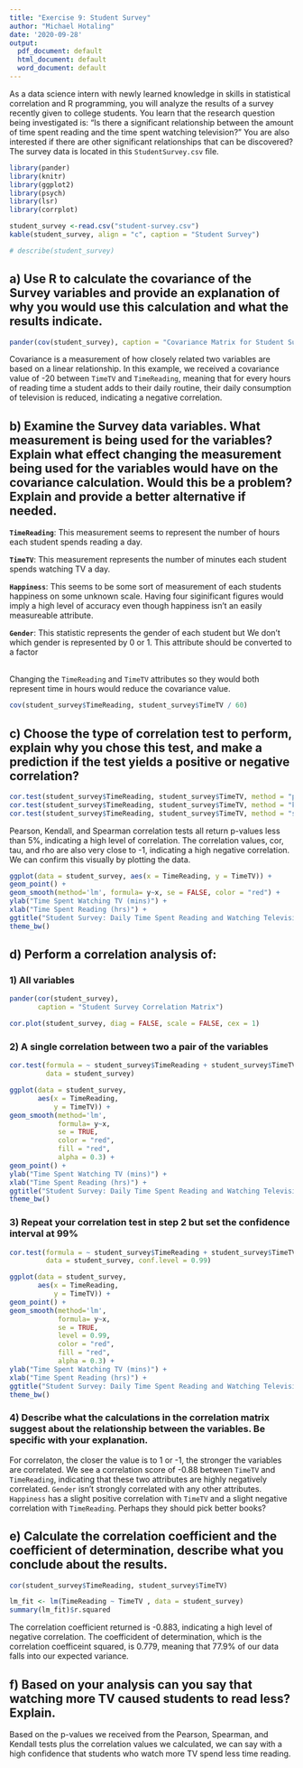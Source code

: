 ---
title: "Exercise 9: Student Survey"
author: "Michael Hotaling"
date: '2020-09-28'
output:
  pdf_document: default
  html_document: default
  word_document: default
---

As a data science intern with newly learned knowledge in skills in statistical correlation and R programming, you will analyze the results of a survey recently given to college students. You learn that the research question being investigated is: “Is there a significant relationship between the amount of time spent reading and the time spent watching television?” You are also interested if there are other significant relationships that can be discovered? The survey data is located in this `StudentSurvey.csv` file.

```{r, message=FALSE, warning=FALSE, echo = FALSE} 
library(pander)
library(knitr)
library(ggplot2)
library(psych)
library(lsr)
library(corrplot)

student_survey <-read.csv("student-survey.csv")
kable(student_survey, align = "c", caption = "Student Survey")

# describe(student_survey)

```
## a) Use R to calculate the covariance of the Survey variables and provide an explanation of why you would use this calculation and what the results indicate.

```{r, message=FALSE, warning=FALSE, echo = TRUE} 

pander(cov(student_survey), caption = "Covariance Matrix for Student Survey Attributes")
```

Covariance is a measurement of how closely related two variables are based on a linear relationship. In this example, we received a covariance value of -20 between `TimeTV` and `TimeReading`, meaning that for every hours of reading time a student adds to their daily routine, their daily consumption of television is reduced, indicating a negative correlation. 

## b) Examine the Survey data variables. What measurement is being used for the variables? Explain what effect changing the measurement being used for the variables would have on the covariance calculation. Would this be a problem? Explain and provide a better alternative if needed.

**`TimeReading`**: This measurement seems to represent the number of hours each student spends reading a day.

**`TimeTV`**: This measurement represents the number of minutes each student spends watching TV a day. 

**`Happiness`**: This seems to be some sort of measurement of each students happiness on some unknown scale. Having four siginificant figures would imply a high level of accuracy even though happiness isn't an easily measureable attribute.

**`Gender`**: This statistic represents the gender of each student but We don't which gender is represented by 0 or 1. This attribute should be converted to a factor

<br> Changing the `TimeReading` and `TimeTV` attributes so they would both represent time in hours would reduce the covariance value. 

```{r, message=FALSE, warning=FALSE, echo = TRUE} 

cov(student_survey$TimeReading, student_survey$TimeTV / 60)

```
## c) Choose the type of correlation test to perform, explain why you chose this test, and make a prediction if the test yields a positive or negative correlation?

```{r, message=FALSE, warning=FALSE, echo = FALSE} 

cor.test(student_survey$TimeReading, student_survey$TimeTV, method = "pearson")
cor.test(student_survey$TimeReading, student_survey$TimeTV, method = "kendall")
cor.test(student_survey$TimeReading, student_survey$TimeTV, method = "spearman")

```

Pearson, Kendall, and Spearman correlation tests all return p-values less than 5%, indicating a high level of correlation. The correlation values, cor, tau, and rho are also very close to -1, indicating a high negative correlation. We can confirm this visually by plotting the data. 


```{r, message=FALSE, warning=FALSE, echo = FALSE} 

ggplot(data = student_survey, aes(x = TimeReading, y = TimeTV)) + 
geom_point() + 
geom_smooth(method='lm', formula= y~x, se = FALSE, color = "red") + 
ylab("Time Spent Watching TV (mins)") +
xlab("Time Spent Reading (hrs)") + 
ggtitle("Student Survey: Daily Time Spent Reading and Watching Television") +
theme_bw()
```

## d) Perform a correlation analysis of:
    
### 1) All variables
    
```{r, message=FALSE, warning=FALSE, echo = TRUE} 

pander(cor(student_survey), 
       caption = "Student Survey Correlation Matrix")

cor.plot(student_survey, diag = FALSE, scale = FALSE, cex = 1)


```

### 2) A single correlation between two a pair of the variables
        
```{r, message=FALSE, warning=FALSE, echo = TRUE} 

cor.test(formula = ~ student_survey$TimeReading + student_survey$TimeTV,
         data = student_survey)
```

```{r, message=FALSE, warning=FALSE, echo = FALSE} 
ggplot(data = student_survey, 
       aes(x = TimeReading, 
           y = TimeTV)) + 
geom_smooth(method='lm', 
            formula= y~x, 
            se = TRUE, 
            color = "red", 
            fill = "red", 
            alpha = 0.3) + 
geom_point() + 
ylab("Time Spent Watching TV (mins)") +
xlab("Time Spent Reading (hrs)") + 
ggtitle("Student Survey: Daily Time Spent Reading and Watching Television") +
theme_bw()

```
    
### 3) Repeat your correlation test in step 2 but set the confidence interval at 99%
    
```{r, message=FALSE, warning=FALSE, echo = TRUE} 

cor.test(formula = ~ student_survey$TimeReading + student_survey$TimeTV,
         data = student_survey, conf.level = 0.99)

```
```{r, message=FALSE, warning=FALSE, echo = FALSE} 

ggplot(data = student_survey, 
       aes(x = TimeReading, 
           y = TimeTV)) + 
geom_point() + 
geom_smooth(method='lm', 
            formula= y~x, 
            se = TRUE, 
            level = 0.99, 
            color = "red", 
            fill = "red", 
            alpha = 0.3) + 
ylab("Time Spent Watching TV (mins)") +
xlab("Time Spent Reading (hrs)") + 
ggtitle("Student Survey: Daily Time Spent Reading and Watching Television") +
theme_bw()


```
    

### 4) Describe what the calculations in the correlation matrix suggest about the relationship between the variables. Be specific with your explanation.

For correlaton, the closer the value is to 1 or -1, the stronger the variables are correlated. We see a correlation score of -0.88 between `TimeTV` and `TimeReading`, indicating that these two attributes are highly negatively correlated. `Gender` isn't strongly correlated with any other attributes. `Happiness` has a slight positive correlation with `TimeTV` and a slight negative correlation with `TimeReading`. Perhaps they should pick better books?

## e) Calculate the correlation coefficient and the coefficient of determination, describe what you conclude about the results.


```{r, message=FALSE, warning=FALSE, echo = TRUE} 

cor(student_survey$TimeReading, student_survey$TimeTV)

lm_fit <- lm(TimeReading ~ TimeTV , data = student_survey)
summary(lm_fit)$r.squared


```
The correlation coefficient returned is -0.883, indicating a high level of negative correlation. 
The coefficident of determination, which is the correlation coefficeint squared, is 0.779, meaning that 77.9% of our data falls into our expected variance.


## f) Based on your analysis can you say that watching more TV caused students to read less? Explain.

Based on the p-values we received from the Pearson, Spearman, and Kendall tests plus the correlation values we calculated, we can say with a high confidence that students who watch more TV spend less time reading. 

